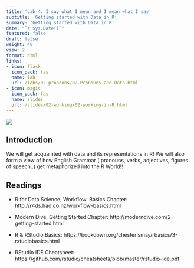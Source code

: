 ```yaml
---
title: 'Lab-4: I say what I mean and I mean what I say'
subtitle: 'Getting started with Data in R'
summary: 'Getting started with Data in R'
date: "`r Sys.Date()`"
featured: false
draft: false
weight: 40
view: 2
format: html
links:
- icon: flask
  icon_pack: fas
  name: lab
  url: /labs/02-pronouns/02-Pronouns-and-Data.html
- icon: magic
  icon_pack: fas
  name: slides
  url: /slides/02-working/02-working-in-R.html
---
```


![](featured.jpg)

## Introduction

We will get acquainted with data and its representations in R! We will
also form a view of how English Grammar ( pronouns, verbs, adjectives,
figures of speech..) get metaphorized into the R World!!

## Readings

-   R for Data Science, Workflow: Basics Chapter:
    http://r4ds.had.co.nz/workflow-basics.html

-   Modern Dive, Getting Started Chapter:
    http://moderndive.com/2-getting-started.html

-   R & RStudio Basics:
    https://bookdown.org/chesterismay/rbasics/3-rstudiobasics.html

-   RStudio IDE Cheatsheet:
    https://github.com/rstudio/cheatsheets/blob/master/rstudio-ide.pdf

